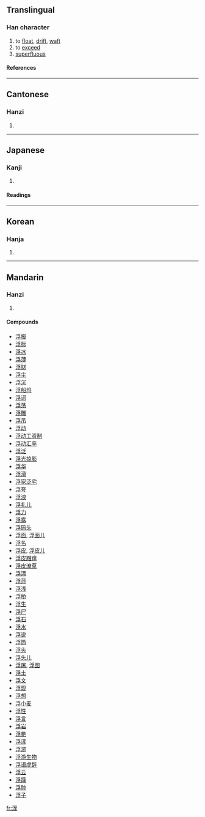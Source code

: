 ==Translingual==
===Han character===
{{Han char|rn=85|rad=水|as=07|sn=10|four=3214<sub>7</sub>|canj=水月弓木 (EBND)}}
# to [[float]], [[drift]], [[waft]]
# to [[exceed]]
# [[superfluous]]
====References====
{{Han ref|kx=0624.230|dkj=17487|dj=1022.070|hdz=31629.040|uh=6D6E|ud=28014|bh=AF42|bd=44866}}

----
==Cantonese==
===Hanzi===
{{yue-hanzi|jyut=|y=fau4}}
# {{defn|Cantonese}}

----
==Japanese==
===Kanji===
{{ja-kanji|grade=c|rs=水07}}
# {{defn|Japanese}} 
====Readings====
{{ja-readings|on=[[ふ]] (fu)|kun=[[うく]] (uku), [[うかぶ]] (ukabu), [[うき]] (uki)}}

----
==Korean==
===Hanja===
{{ko-hanja|hangeul=부|eumhun=|rv=bu|mr=pu|y=pu}}
# {{defn|Korean}}

----
==Mandarin==
===Hanzi===
{{cmn-hanzi|pin=[[fú]] (fu2)|wg=fu<sup>2</sup>}}
# {{defn|Mandarin}}

====Compounds====
*[[浮报]]
*[[浮标]]
*[[浮冰]]
*[[浮薄]]
*[[浮财]]
*[[浮尘]]
*[[浮沉]]
*[[浮船坞]]
*[[浮词]]
*[[浮荡]]
*[[浮雕]]
*[[浮吊]]
*[[浮动]]
*[[浮动工资制]]
*[[浮动汇率]]
*[[浮泛]]
*[[浮光掠影]]
*[[浮华]]
*[[浮滑]]
*[[浮家泛宅]]
*[[浮夸]]
*[[浮浪]]
*[[浮礼儿]]
*[[浮力]]
*[[浮露]]
*[[浮码头]]
*[[浮面]], [[浮面儿]]
*[[浮名]]
*[[浮皮]], [[浮皮儿]]
*[[浮皮蹭痒]]
*[[浮皮潦草]]
*[[浮漂]]
*[[浮萍]]
*[[浮浅]]
*[[浮桥]]
*[[浮生]]
*[[浮尸]]
*[[浮石]]
*[[浮水]]
*[[浮说]]
*[[浮筒]]
*[[浮头]]
*[[浮头儿]]
*[[浮屠]], [[浮图]]
*[[浮土]]
*[[浮文]]
*[[浮现]]
*[[浮想]]
*[[浮小麦]]
*[[浮性]]
*[[浮言]]
*[[浮岩]]
*[[浮艳]]
*[[浮漾]]
*[[浮游]]
*[[浮游生物]]
*[[浮语虚辞]]
*[[浮云]]
*[[浮躁]]
*[[浮肿]]
*[[浮子]]

[[fr:浮]]